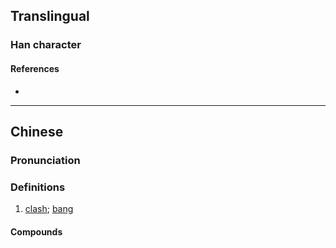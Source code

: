 {{character info/new}}
==Translingual==

===Han character===
{{Han char|rn=30|rad=口|as=06|sn=9|four=|canj=RSMG,XXRSM|ids=⿰口匡}}

====References====
* {{Han ref|kx=0189.271|hdz=10611.020|uh=54D0|ud=21712}}

----

==Chinese==
{{zh-forms}}

===Pronunciation===
{{zh-pron
|m=kuāng
|m-s=
|dg=
|c=
|c-t=
|g=
|h=pfs=
|j=
|mb=
|md=
|mn=
|mn-t=
|w=
|x=
|mc=y
|oc=y
|cat=n
}}

===Definitions===
{{zh-hanzi}}

# {{lb|zh|onomatopoeia}} [[clash]]; [[bang]]

====Compounds====
{{zh-der|哐當|哐噹|哐啷|啌啌哐哐}}